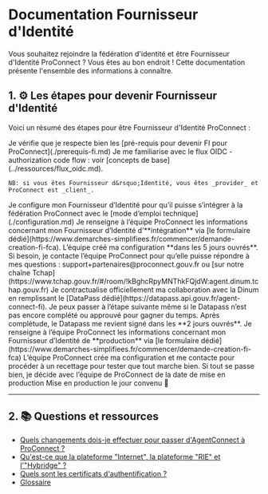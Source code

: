 # Documentation Fournisseur d'Identité

Vous souhaitez rejoindre la fédération d'identité et être Fournisseur d'Identité ProConnect ? Vous êtes au bon endroit ! Cette documentation présente l'ensemble des informations à connaître.

## 1. ⚙️ Les étapes pour devenir Fournisseur d'Identité

Voici un résumé des étapes pour être Fournisseur d'Identité ProConnect :

<VerticalStepper>
  <Step number={1} title="Pré-requis">
    Je vérifie que je respecte bien les [pré-requis pour devenir FI pour ProConnect](./prerequis-fi.md)
  </Step>
  <Step number={2} title="Familiarisation avec OIDC">
    Je me familiarise avec le flux OIDC - authorization code flow : voir [concepts de base](../ressources/flux_oidc.md).

    NB: si vous êtes Fournisseur d&rsquo;Identité, vous êtes _provider_ et ProConnect est _client_.

  </Step>
  <Step number={3} title="Configuration">
    Je configure mon Fournisseur d&rsquo;Identité pour qu&rsquo;il puisse s&rsquo;intégrer à la fédération ProConnect avec le [mode d&rsquo;emploi technique](./configuration.md)
  </Step>
  <Step number={4} title="Environnement d'intégration">
    Je renseigne à l&rsquo;équipe ProConnect les informations concernant mon Fournisseur d&rsquo;Identité d&rsquo;**intégration** via [le formulaire dédié](https://www.demarches-simplifiees.fr/commencer/demande-creation-fi-fca). L&rsquo;équipe créé ma configuration **dans les 5 jours ouvrés**.
  </Step>
  <Step number={5} title="Support">
    Si besoin, je contacte l&rsquo;équipe ProConnect pour qu&rsquo;elle puisse répondre à mes questions : support+partenaires@proconnect.gouv.fr ou [sur notre chaîne Tchap](https://www.tchap.gouv.fr/#/room/!kBghcRpyMNThkFQjdW:agent.dinum.tchap.gouv.fr)
  </Step>
  <Step number={6} title="Contractualisation">
    Je contractualise officiellement ma collaboration avec la Dinum en remplissant le [DataPass dédié](https://datapass.api.gouv.fr/agent-connect-fi). Je peux passer à l&rsquo;étape suivante même si le Datapass n&rsquo;est pas encore complété ou approuvé pour gagner du temps. Après complétude, le Datapass me revient signé dans les **2 jours ouvrés**.
  </Step>
  <Step number={7} title="Environnement de production">
    Je renseigne à l&rsquo;équipe ProConnect les informations concernant mon Fournisseur d&rsquo;Identité de **production** via [le formulaire dédié](https://www.demarches-simplifiees.fr/commencer/demande-creation-fi-fca)
  </Step>
  <Step number={8} title="Recettage">
    L&rsquo;équipe ProConnect crée ma configuration et me contacte pour procéder à un recettage pour tester que tout marche bien. Si tout se passe bien, je décide avec l&rsquo;équipe de ProConnect de la date de mise en production
  </Step>
  <Step number={9} title="Mise en production">
    Mise en production le jour convenu 🚀
  </Step>
</VerticalStepper>

---

## 2. 📚 Questions et ressources

- [Quels changements dois-je effectuer pour passer d'AgentConnect à ProConnect ?](./changement-agentconnect-proconnect-fi.md)
- [Qu'est-ce que la plateforme "Internet", la plateforme "RIE" et l'"Hybridge" ?](./plateformes_fi.md)
- [Quels sont les certificats d'authentification ?](./certificats_fi.md)
- [Glossaire](../ressources/glossaire.md)

